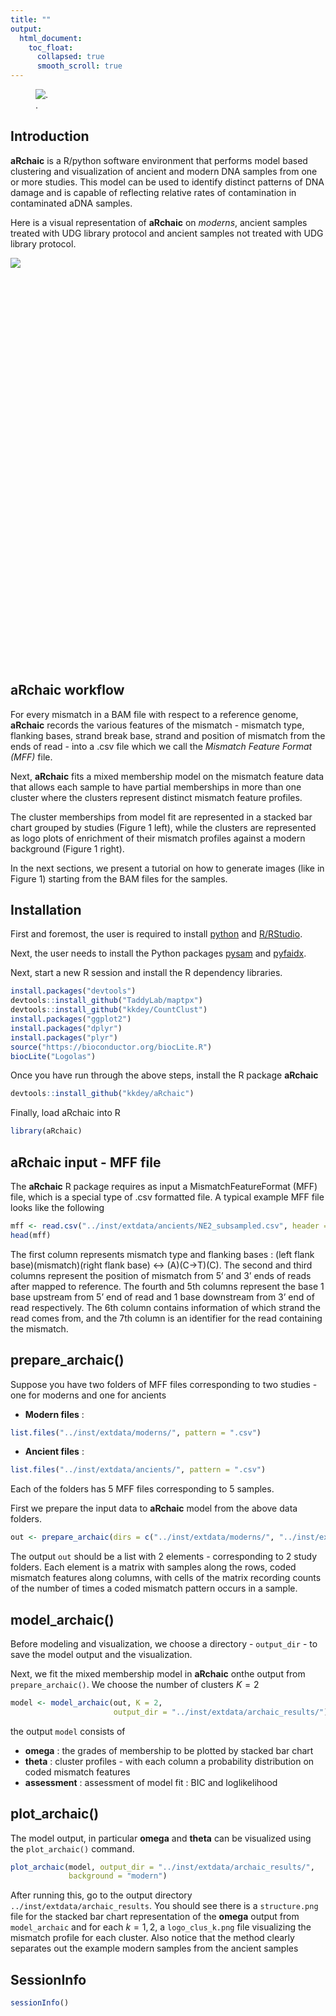 ```yaml
---
title: ""
output:
  html_document:
    toc_float: 
      collapsed: true
      smooth_scroll: true
---
```


![.](logo_design.svg)

## Introduction 

**aRchaic** is a R/python software environment that performs model based 
clustering and visualization of ancient and modern DNA samples from one or more 
studies. This model can be used to identify distinct patterns of DNA damage and
is capable of reflecting relative rates of contamination in contaminated aDNA
samples. 


Here is a visual representation of **aRchaic** on *moderns*, 
ancient samples treated with UDG library protocol and ancient samples not 
treated with UDG library protocol.

<p></p><p></p>

<div style="width:650px; height:650px">
![](fig.png)
</div>

## aRchaic workflow

For every mismatch in a BAM file with respect to a reference genome, **aRchaic**
records the various features of the mismatch - mismatch type, flanking bases,
strand break base, strand and position of mismatch from the ends of read - into 
a .csv file which we call the *Mismatch Feature Format (MFF)* file. 

Next, **aRchaic** fits a mixed membership  model on the mismatch feature data 
that allows each sample to have partial memberships in more than one cluster 
where the clusters represent distinct mismatch feature profiles. 

The cluster memberships from model fit are represented in a stacked bar chart 
grouped by studies (Figure 1 left), while the clusters are represented as logo
plots of enrichment of their mismatch profiles against a modern background
(Figure 1 right).

<!-- For example, in Figure 1, Cluster 1 (red) is primarily represented in moderns -->
<!-- and shows no enrichment in mismatch profile with respect to modern  -->
<!-- background. Cluster 2 (blue) is represented mainly in non UDG-ancients, and  -->
<!-- highlghts enrichment of C-to-G mismatches happening at the ends of the reads, -->
<!-- with a depletion of G on right flanking base - due to scarcity of CpG sites in -->
<!-- genome.  Cluster 3 (orange) is represented in UDG ancients and shows enrichment -->
<!-- of C-to-G mismatches at mainly the terminal position of read with further -->
<!-- enrichment of these mismatches at CpG sites. -->


In the next sections, we present a tutorial on how to generate images  (like in
Figure 1) starting from the BAM files for the samples.

## Installation

First and foremost, the user is required to install 
[python](https://www.python.org/downloads/) and 
[R/RStudio](https://www.rstudio.com/).

Next, the user needs to install the Python packages 
[pysam](http://pysam.readthedocs.io/en/latest/installation.html) and
[pyfaidx](https://pythonhosted.org/pyfaidx/#installation).

Next, start a new R session and install the R dependency libraries.

```r
install.packages("devtools")
devtools::install_github("TaddyLab/maptpx")
devtools::install_github("kkdey/CountClust")
install.packages("ggplot2")
install.packages("dplyr")
install.packages("plyr")
source("https://bioconductor.org/biocLite.R")
biocLite("Logolas")
```

Once you have run through the above steps, install the R package **aRchaic**

```r
devtools::install_github("kkdey/aRchaic")
```

Finally, load aRchaic into R

```r
library(aRchaic)
```


## aRchaic input - MFF file

The **aRchaic** R package requires as input a MismatchFeatureFormat (MFF) file, which is
a special type of .csv formatted file. A typical example MFF file looks like the 
following 

```r
mff <- read.csv("../inst/extdata/ancients/NE2_subsampled.csv", header = FALSE)
head(mff)
```

The first column represents mismatch type and flanking bases :
(left flank base)(mismatch)(right flank base) <-> (A)(C->T)(C).
The second and third columns represent the position of mismatch from 5' and 3' ends
of reads after mapped to reference. The fourth and 5th columns represent the base
1 base upstream from 5' end of read and 1 base downstream from 3' end of read 
respectively. The 6th column contains information of which strand the read comes
from, and the 7th column is an identifier for the read containing the mismatch.

## prepare_archaic()

Suppose you have two folders of MFF files corresponding to two studies - one for moderns
and one for ancients

- **Modern files** :

```r
list.files("../inst/extdata/moderns/", pattern = ".csv")
```

- **Ancient files** :

```r
list.files("../inst/extdata/ancients/", pattern = ".csv")
```

Each of the folders has 5 MFF files corresponding to 5 samples. 

First we prepare the input data to **aRchaic** model from the above data folders.

```r
out <- prepare_archaic(dirs = c("../inst/extdata/moderns/", "../inst/extdata/ancients/"))
```

The output `out` should be a list with 2 elements - corresponding to 2 study 
folders. Each element is a matrix with samples along the rows, coded 
mismatch features along columns, with cells of the matrix recording counts 
of the number of times a coded mismatch pattern occurs in a sample. 

## model_archaic() 

Before modeling and visualization, we choose a directory - `output_dir` -
to save the model output and the visualization.

Next, we fit the mixed membership model in **aRchaic** onthe output from 
`prepare_archaic()`. We choose the number of clusters $K=2$

```r
model <- model_archaic(out, K = 2, 
                       output_dir = "../inst/extdata/archaic_results/")
```

the output `model` consists of 

- **omega** : the grades of membership to be plotted by stacked bar chart
- **theta** : cluster profiles - with each column a probability distribution on
          coded mismatch features 
- **assessment** : assessment of model fit : BIC and loglikelihood


## plot_archaic()

The model output, in particular **omega** and **theta** can be visualized using 
the `plot_archaic()` command.

```r
plot_archaic(model, output_dir = "../inst/extdata/archaic_results/", 
             background = "modern")
```

After running this, go to the output directory `../inst/extdata/archaic_results`. 
You should see there is a `structure.png` file for the stacked bar chart 
representation of the **omega** output from `model_archaic` and for each 
$k=1,2$, a `logo_clus_k.png` file visualizing the mismatch profile for each 
cluster. 
Also notice that the method clearly separates out the example modern samples 
from the ancient samples 


## SessionInfo

```r
sessionInfo()
```





